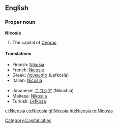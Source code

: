 {{wikipedia}}
==English==

===Proper noun===
'''Nicosia'''

# The capital of [[Cyprus]].

====Translations====
{{trans-top|capital of Cyprus}}
*Finnish: [[Nikosia]]
*French: [[Nicosie]]
* Greek: [[Λευκωσία]] (Lefkosía) {{f}}
*Italian: [[Nicosia#Italian|Nicosia]] {{f}}
{{trans-mid}}
*Japanese: [[ニコシア]] (Nikoshia)
*Maltese: [[Nikosija]]
*Turkish: [[Lefkoşa]]
{{trans-bottom}}

[[Category:Capital cities]]

[[el:Nicosia]]
[[es:Nicosia]]
[[gl:Nicosia]]
[[hu:Nicosia]]
[[ro:Nicosia]]